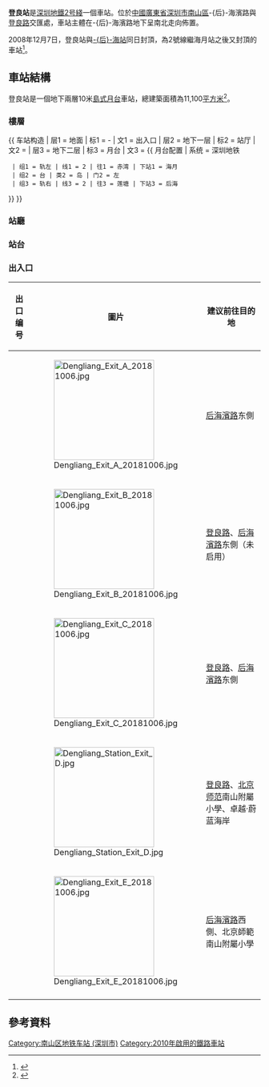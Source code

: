 {{noteTA
|G1=Transport
|1=zh-hans:后海; zh-hant:后海
}}
{{Infobox station
|name=登良
|eng_name=Dengliang
|engtrans=
|livery=#98FB98
|namecolour=black
|linecolour={{深圳地铁色彩|2}}
|image=Dengliang Station Platform.jpg
|address={{CHN}}[[廣東省|廣東省]][[深圳市|深圳市]][[南山區_(深圳市)|南山區]]-{后}-海濱路與登良路交界
|coordinates={{coord|22|30|33|N|113|56|15|E|display=it|type:railwaystation}}
|map=
|colour={{colorbox|#98FB98}} 淺綠色
|line={{深圳地鐵|2|sl}}
|hours=
|opened=2010年12月28日
|services= {{Adjacent stations|system=Shenzhen Metro |line1=2|left1=海月|right1=後海}}
|structure=地下車站
|platformtype=1個[[島式月台|島式月台]]
|platform=1
|exits=5
|route_map = {{Routemap|inline=yes|legend=no|map=
\\\\utSTRf!~MFADEg\utSTRg!~MFADEg~~{{RoutemapRoute|Licon=U|{{站|后海}}}}
\\\\utSTR+BSl\utSTR+BSr!~num2r
\\\\utSTR+BSl!~num1l\utSTR+BSr~~'''B2'''
\\\\utSTRf!~MFADEf\utSTRg!~MFADEf~~{{RoutemapRoute|Licon=D|{{站|海月}}}}
}}}}

'''登良站'''是[[深圳地鐵|深圳地鐵]][[深圳地鐵2号綫|2号綫]]一個車站。位於[[中華人民共和國|中國]][[廣東省|廣東省]][[深圳市|深圳市]][[南山區_(深圳市)|南山區]]-{后}-海濱路與[[登良路|登良路]]交匯處，車站主體在-{后}-海濱路地下呈南北走向佈置。

2008年12月7日，登良站與[[后海站|-{后}-海站]]同日封頂，為2號線繼海月站之後又封頂的車站<ref>{{cite news|url=http://www.szmc.net/06news/pop.jsp?infoID=10069|title=地铁2号线登良站、后海站顺利封顶|publisher=[[深圳地鐵|深圳地鐵]]}}{{dead link|date=2018年1月 |bot=InternetArchiveBot |fix-attempted=yes }}</ref>。

==車站結構==
登良站是一個地下兩層10米[[島式月台|島式月台]]車站，總建築面積為11,100[[平方米|平方米]]<ref>{{Cite web |url=http://www.szmc.net/02constuction/pop.jsp?infoID=326 |title=2号线(蛇口线)站点简介 |access-date=2008-08-11 |archive-date=2010-02-06 |archive-url=https://web.archive.org/web/20100206214946/http://www.szmc.net/02constuction/pop.jsp?infoID=326 |dead-url=no }}</ref>。
===樓層===
{{ 车站构造
| 层1 = 地面 | 标1 = -
| 文1 = 出入口
| 层2 = 地下一层 | 标2 = 站厅
| 文2 = {{spml|站厅|售票机}}
| 层3 = 地下二层 | 标3 = 月台
| 文3 = {{ 月台配置 | 系统 = 深圳地铁
  | 组1 = 轨左 | 线1 = 2 | 往1 = 赤湾 | 下站1 = 海月
  | 组2 = 台 | 类2 = 岛 | 门2 = 左
  | 组3 = 轨右 | 线3 = 2 | 往3 = 莲塘 | 下站3 = 后海
}}
}}

===站廳===
{{gallery
| File:Dengliang Station Concourse (full view).jpg|站廳
| File:Dengliang Station Painting.jpg|站廳壁畫
}}
===站台===
{{gallery
| File:Shenzhen Metro Dengliang.JPG|站台書法字
}}
===出入口===
{| class="wikitable"
|-
! 出口编号 !! 圖片 !! 建议前往目的地
|-
| {{港鐵出口|A}} || [[File:Dengliang_Exit_A_20181006.jpg|200px]] || [[后海濱路|后海濱路]]东側
|-
| {{港鐵出口|B}} || [[File:Dengliang_Exit_B_20181006.jpg|200px]] || [[登良路|登良路]]、[[后海濱路|后海濱路]]东側（未启用）
|-
| {{港鐵出口|C}} || [[File:Dengliang_Exit_C_20181006.jpg|200px]] || [[登良路|登良路]]、[[后海濱路|后海濱路]]东側
|-
| {{港鐵出口|D|附=升}} || [[File:Dengliang_Station_Exit_D.jpg|200px]] || [[登良路|登良路]]、[[北京師範大学|北京师范]]南山附屬小學、卓越·蔚蓝海岸
|-
| {{港鐵出口|E}} || [[File:Dengliang_Exit_E_20181006.jpg|200px]] || [[后海濱路|后海濱路]]西側、北京師範南山附屬小學
|-
| bgcolor="#EEEEEE" colspan=3 | {{港鐵出口|註=升}}
|}

==參考資料==
{{Reflist}}
{{深圳地鐵2號線車站}}
{{深圳地鐵車站列表|SZM}}

[[Category:南山区地铁车站_(深圳市)|Category:南山区地铁车站 (深圳市)]]
[[Category:2010年啟用的鐵路車站|Category:2010年啟用的鐵路車站]]